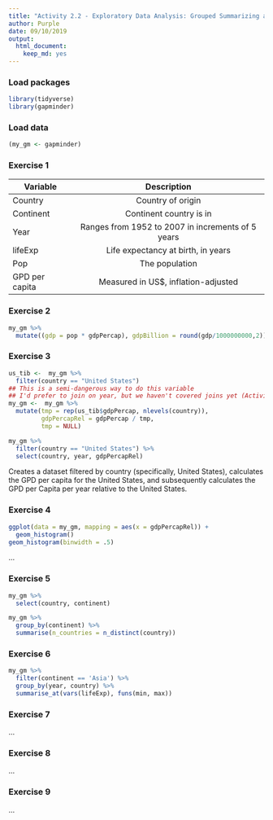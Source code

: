 ```yaml
---
title: "Activity 2.2 - Exploratory Data Analysis: Grouped Summarizing and Manipulating"
author: Purple
date: 09/10/2019
output: 
  html_document: 
    keep_md: yes
---
```


### Load packages

```r
library(tidyverse)
library(gapminder)
```

### Load data

```r
(my_gm <- gapminder)
```


### Exercise 1

| Variable      |Description    |
| ------------- |:-------------:| 
| Country       |Country of origin|
| Continent     |Continent country is in|
| Year          |Ranges from 1952 to 2007 in increments of 5 years|
| lifeExp       |Life expectancy at birth, in years|
| Pop           |The population|
| GPD per capita|Measured in US$, inflation-adjusted|
### Exercise 2
```r
my_gm %>% 
  mutate((gdp = pop * gdpPercap), gdpBillion = round(gdp/1000000000,2))

```
### Exercise 3
```r
us_tib <-  my_gm %>%
  filter(country == "United States")
## This is a semi-dangerous way to do this variable
## I'd prefer to join on year, but we haven't covered joins yet (Activity 2.4)
my_gm <-  my_gm %>%
  mutate(tmp = rep(us_tib$gdpPercap, nlevels(country)),
         gdpPercapRel = gdpPercap / tmp,
         tmp = NULL)

my_gm %>% 
  filter(country == "United States") %>% 
  select(country, year, gdpPercapRel)
```



Creates a dataset filtered by country (specifically, United States), calculates the GPD per capita for the United States, and subsequently calculates the GPD per Capita per year relative to the United States.

### Exercise 4
```r
ggplot(data = my_gm, mapping = aes(x = gdpPercapRel)) +
  geom_histogram()
geom_histogram(binwidth = .5)
```

...

### Exercise 5

```r
my_gm %>%
  select(country, continent)
```

```r
my_gm %>%
  group_by(continent) %>%
  summarise(n_countries = n_distinct(country))
```

### Exercise 6

``` r
my_gm %>%
  filter(continent == 'Asia') %>%
  group_by(year, country) %>%
  summarise_at(vars(lifeExp), funs(min, max))
```


### Exercise 7

...

### Exercise 8

...

### Exercise 9

...
